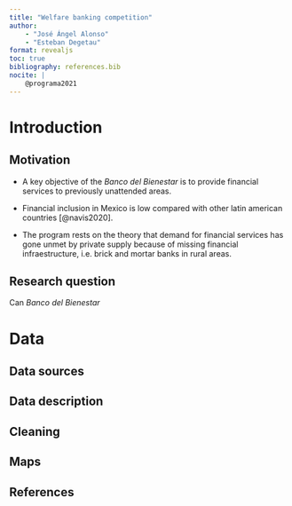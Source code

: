 ```yaml
---
title: "Welfare banking competition"
author:
    - "José Ángel Alonso"
    - "Esteban Degetau"
format: revealjs
toc: true
bibliography: references.bib
nocite: |
    @programa2021
---
```


# Introduction

## Motivation

-   A key objective of the *Banco del Bienestar* is to provide financial services to previously unattended areas.

-   Financial inclusion in Mexico is low compared with other latin american countries [@navis2020].

-   The program rests on the theory that demand for financial services has gone unmet by private supply because of missing financial infraestructure, i.e. brick and mortar banks in rural areas.

## Research question

Can *Banco del Bienestar*

# Data

## Data sources

## Data description

## Cleaning

## Maps

## References